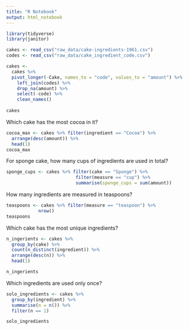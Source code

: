 ```yaml
---
title: "R Notebook"
output: html_notebook
---
```



```r
library(tidyverse)
library(janitor)
```

```r
cakes <- read_csv("raw_data/cake-ingredients-1961.csv")
codes <- read_csv("raw_data/cake_ingredient_code.csv")
```

```r
cakes <-
  cakes %>%
  pivot_longer(-Cake, names_to = "code", values_to = "amount") %>%
    left_join(codes) %>%
    drop_na(amount) %>%
    select(-code) %>%
    clean_names()
    
cakes
```

Which cake has the most cocoa in it?
```r
cocoa_max <- cakes %>% filter(ingredient == "Cocoa") %>%
  arrange(desc(amount)) %>%
  head(1)
cocoa_max

```

For sponge cake, how many cups of ingredients are used in total?
```r
sponge_cups <- cakes %>% filter(cake == "Sponge") %>%
                          filter(measure == "cup") %>%
                          summarise(sponge_cups = sum(amount))

```


How many ingredients are measured in teaspoons?
```r
teaspoons <- cakes %>% filter(measure == "teaspoon") %>%
            nrow()
teaspoons
```

Which cake has the most unique ingredients?
```r

n_ingerients <- cakes %>%
  group_by(cake) %>%
  count(n_distinct(ingredient)) %>%
  arrange(desc(n)) %>%
  head(1)

n_ingerients
```

Which ingredients are used only once?
```r


solo_ingredients <- cakes %>%
  group_by(ingredient) %>%
  summarise(n = n()) %>%
  filter(n == 1)

solo_ingredients

```
